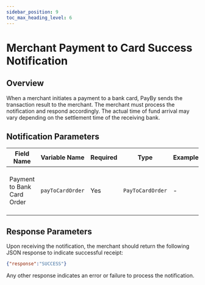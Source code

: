 ```yaml
---
sidebar_position: 9
toc_max_heading_level: 6
---
```


# Merchant Payment to Card Success Notification

## Overview

When a merchant initiates a payment to a bank card, PayBy sends the transaction result to the merchant. The merchant must process the notification and respond accordingly. The actual time of fund arrival may vary depending on the settlement time of the receiving bank.

## Notification Parameters

| Field Name                 | Variable Name    | Required | Type             | Example | Description                                             |
| -------------------------- | ---------------- | -------- | ---------------- | ------------- | ------------------------------------------------------- |
| Payment to Bank Card Order | `payToCardOrder` | Yes      | `PayToCardOrder` | -             | Contains details of the payment order to the bank card. |

## Response Parameters

Upon receiving the notification, the merchant should return the following JSON response to indicate successful receipt:

```json
{"response":"SUCCESS"}
```

Any other response indicates an error or failure to process the notification.
